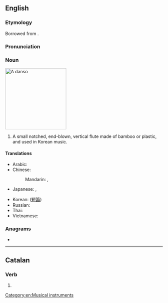 {{also|dansō}}
==English==

===Etymology===
Borrowed from {{bor|en|ko|단소}}.

===Pronunciation===
{{rfp|lang=en}}

===Noun===
[[Image:Danso.jpg|thumb|right|195px|A ''danso'']]
{{wikipedia|Danso}}
{{en-noun}}

# A small notched, end-blown, vertical flute made of bamboo or plastic, and used in Korean music.

====Translations====
{{trans-top|vertical flute used in Korean music}}
* Arabic: {{t-needed|ar}}
* Chinese:
*: Mandarin: {{t|cmn|短簫|sc=Hani}}, {{t|cmn|短箫|tr=duǎnxiāo|sc=Hani}}
* Japanese: {{t|ja|タンソ|tr=tanso}}, {{t|ja|短簫|tr=tanso}}
{{trans-mid}}
* Korean: {{t|ko|단소}} ([[短簫]])
* Russian: {{t-needed|ru}}
* Thai: {{t-needed|th}}
* Vietnamese: {{t-needed|vi}}
{{trans-bottom}}

===Anagrams===
* {{anagrams|en|DONSA|Doans|Donas|Sando|Snoad|sando}}

[[Category:en:Musical instruments]]

----

==Catalan==

===Verb===
{{head|ca|verb form}}

# {{ca-verb form of|p=1|n=sg|t=pres|m=ind|dansar}}